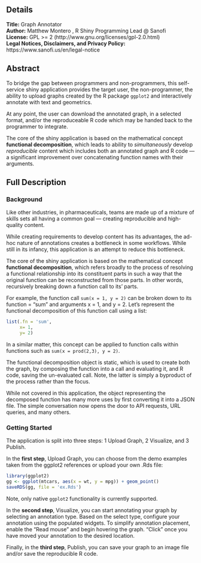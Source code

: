 ## Details

**Title:** Graph Annotator</br>
**Author:** Matthew Montero <a href="https://github.com/m-montero" target="_blank"><i class="fab fa-github" role="presentation" aria-label="github icon"></i></a> <a href="https://www.linkedin.com/in/matthew-montero/" target="_blank"><i class="fa fa-linkedin-square" role="presentation" aria-label="linkedin-square icon"></i></a> <a href="mailto:matthew.montero@sanofi.com"><i class="fa fa-envelope" role="presentation" aria-label="envelope icon"></i></a>, R Shiny Programming Lead @ Sanofi</br>
**License:** GPL >= 2 (http://www.gnu.org/licenses/gpl-2.0.html)</br>
**Legal Notices, Disclaimers, and Privacy Policy:** https://www.sanofi.us/en/legal-notice

## Abstract

To bridge the gap between programmers and non-programmers, this self-service shiny application provides the target user, the non-programmer, the ability to upload graphs created by the R package `ggplot2` and interactively annotate with text and geometrics. 

At any point, the user can download the annotated graph, in a selected format, and/or the reproduceable R code which may be handed back to the programmer to integrate. 

The core of the shiny application is based on the mathematical concept **functional decomposition**, which leads to ability to *simultaneously* develop *reproducible* content which includes both an annotated graph and R code --- a significant improvement over concatenating function names with their arguments. 

## Full Description 

### Background

Like other industries, in pharmaceuticals, teams are made up of a mixture of skills sets all having a common goal --- creating reproducible and high-quality content. 

While creating requirements to develop content has its advantages, the ad-hoc nature of annotations creates a bottleneck in some workflows. While still in its infancy, this application is an attempt to reduce this bottleneck.

The core of the shiny application is based on the mathematical concept **functional decomposition**, which refers broadly to the process of resolving a functional relationship into its constituent parts in such a way that the original function can be reconstructed from those parts. In other words, recursively breaking down a function call to its’ parts.

For example, the function call `sum(x = 1, y = 2)` can be broken down to its function = "sum" and arguments x = 1, and y = 2. 
Let’s represent the functional decomposition of this function call using a list:

```r
list(.fn = 'sum',
     x= 1,
     y= 2)
```

In a similar matter, this concept can be applied to function calls within functions such as `sum(x = prod(2,3), y = 2)`. 

The functional decomposition object is static, which is used to create both the graph, by composing the function into a call and evaluating it, and R code, saving the un-evaluated call. Note, the latter is simply a byproduct of the process rather than the focus.

While not covered in this application, the object representing the decomposed function has many more uses by first converting it into a JSON file. The simple conversation now opens the door to API requests, URL queries, and many others.

### Getting Started

The application is split into three steps: 1 Upload Graph, 2 Visualize, and 3 Publish.

In the **first step**, Upload Graph, you can choose from the demo examples taken from the ggplot2 references or upload your own .Rds file:

```r
library(ggplot2)
gg <- ggplot(mtcars, aes(x = wt, y = mpg)) + geom_point()
saveRDS(gg, file = 'ex.Rds')
```

Note, only native `ggplot2` functionality is currently supported. 

In the **second step**, Visualize, you can start annotating your graph by selecting an annotation type. Based on the select type, configure your annotation using the populated widgets. To simplify annotation placement, enable the “Read mouse” and begin hovering the graph. “Click” once you have moved your annotation to the desired location. 

Finally, in the **third step**, Publish, you can save your graph to an image file and/or save the reproducible R code. 
